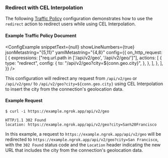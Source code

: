 
### Redirect with CEL Interpolation

The following [Traffic Policy](/docs/traffic-policy/)
configuration demonstrates how to use the `redirect` action to redirect users
while using CEL Interpolation.

#### Example Traffic Policy Document

<ConfigExample
	snippetText={null}
	showLineNumbers={true}
	jsonMetastring="{5,11}"
	yamlMetastring="{4,8}"
	config={{
		on_http_request: [
			{
				expressions: ["req.url.path in ['/api/v2/geo', '/api/v2/geo/']"],
				actions: [
					{
						type: "redirect",
						config: {
							to: "/api/v2/geo?city=${conn.geo.city}",
						},
					},
				],
			},
		],
	}}
/>

This configuration will redirect any request from `/api/v2/geo` or `/api/v2/geo/`
to `/api/v2/geo?city=${conn.geo.city}` using CEL Interpolation to insert the
city from the connection's geolocation data.

#### Example Request

```shell
$ curl -i https://example.ngrok.app/api/v2/geo
```

```http
HTTP/1.1 302 Found
location: https://example.ngrok.app/api/v2/geo?city=San%20Francisco
```

In this example, a request to `https://example.ngrok.app/api/v2/geo` will be
redirected to `https://example.ngrok.app/api/v2/geo?city=San Francisco`, with
the `302 Found` status code and the `Location` header indicating the new URL
that includes the city from the connection's geolocation data.
